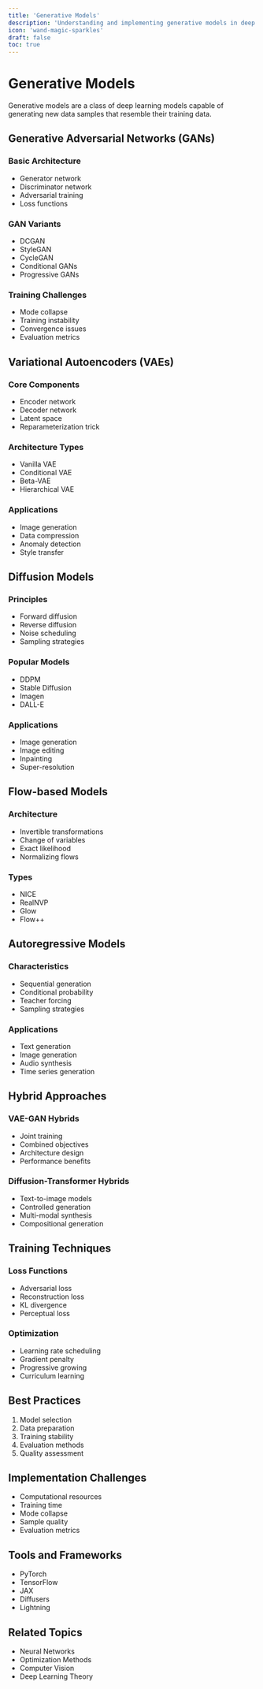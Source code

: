 ```yaml
---
title: 'Generative Models'
description: 'Understanding and implementing generative models in deep learning'
icon: 'wand-magic-sparkles'
draft: false
toc: true
---
```


# Generative Models

Generative models are a class of deep learning models capable of generating new data samples that resemble their training data.

## Generative Adversarial Networks (GANs)

### Basic Architecture
- Generator network
- Discriminator network
- Adversarial training
- Loss functions

### GAN Variants
- DCGAN
- StyleGAN
- CycleGAN
- Conditional GANs
- Progressive GANs

### Training Challenges
- Mode collapse
- Training instability
- Convergence issues
- Evaluation metrics

## Variational Autoencoders (VAEs)

### Core Components
- Encoder network
- Decoder network
- Latent space
- Reparameterization trick

### Architecture Types
- Vanilla VAE
- Conditional VAE
- Beta-VAE
- Hierarchical VAE

### Applications
- Image generation
- Data compression
- Anomaly detection
- Style transfer

## Diffusion Models

### Principles
- Forward diffusion
- Reverse diffusion
- Noise scheduling
- Sampling strategies

### Popular Models
- DDPM
- Stable Diffusion
- Imagen
- DALL-E

### Applications
- Image generation
- Image editing
- Inpainting
- Super-resolution

## Flow-based Models

### Architecture
- Invertible transformations
- Change of variables
- Exact likelihood
- Normalizing flows

### Types
- NICE
- RealNVP
- Glow
- Flow++

## Autoregressive Models

### Characteristics
- Sequential generation
- Conditional probability
- Teacher forcing
- Sampling strategies

### Applications
- Text generation
- Image generation
- Audio synthesis
- Time series generation

## Hybrid Approaches

### VAE-GAN Hybrids
- Joint training
- Combined objectives
- Architecture design
- Performance benefits

### Diffusion-Transformer Hybrids
- Text-to-image models
- Controlled generation
- Multi-modal synthesis
- Compositional generation

## Training Techniques

### Loss Functions
- Adversarial loss
- Reconstruction loss
- KL divergence
- Perceptual loss

### Optimization
- Learning rate scheduling
- Gradient penalty
- Progressive growing
- Curriculum learning

## Best Practices

1. Model selection
2. Data preparation
3. Training stability
4. Evaluation methods
5. Quality assessment

## Implementation Challenges

- Computational resources
- Training time
- Mode collapse
- Sample quality
- Evaluation metrics

## Tools and Frameworks

- PyTorch
- TensorFlow
- JAX
- Diffusers
- Lightning

## Related Topics

- Neural Networks
- Optimization Methods
- Computer Vision
- Deep Learning Theory
